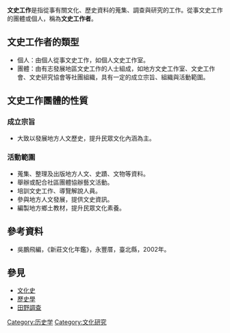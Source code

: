 '''文史工作'''是指從事有關文化、歷史資料的蒐集、調查與研究的工作。從事文史工作的團體或個人，稱為'''文史工作者'''。

== 文史工作者的類型 ==
* 個人：由個人從事文史工作，如個人文史工作室。
* 團體：由有志發展地區文史工作的人士組成，如地方文史工作室、文史工作會、文史研究協會等社團組織，具有一定的成立宗旨、組織與活動範圍。

== 文史工作團體的性質 ==

=== 成立宗旨 ===
* 大致以發展地方人文歷史，提升民眾文化內涵為主。

=== 活動範圍 ===
* 蒐集、整理及出版地方人文、史蹟、文物等資料。
* 舉辦或配合社區團體協辦藝文活動。
* 培訓文史工作、導覽解說人員。
* 參與地方人文發展，提供文史資訊。 
* 編製地方鄉土教材，提升民眾文化素養。

== 參考資料 ==
* 吳鵬飛編，《新莊文化年鑑》，永豐厝，臺北縣，2002年。

== 參見 ==
* [[文化史|文化史]]
* [[歷史學|歷史學]]
* [[田野調查|田野調查]]

[[Category:历史学|Category:历史学]]
[[Category:文化研究|Category:文化研究]]